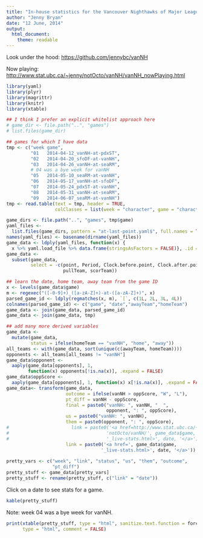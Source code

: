 ```yaml
---
title: "In-house statistics for the Vancouver Nighthawks of Major League Ultimate"
author: "Jenny Bryan"
date: "12 June, 2014"
output:
  html_document:
    theme: readable
---
```


Look under the hood: <https://github.com/jennybc/vanNH>

Now playing: <http://www.stat.ubc.ca/~jenny/notOcto/vanNH/vanNH_nowPlaying.html>

```r
library(yaml)
library(plyr)
library(magrittr)
library(knitr)
library(xtable)

## I think I prefer an explicit whitelist approach here
# game_dir <- file.path("..", "games")
# list.files(game_dir)

## games for which I have data
tmp <- c("week game",
         "01   2014-04-12_vanNH-at-pdxST",
         "02   2014-04-20_sfoDF-at-vanNH",
         "03   2014-04-26_vanNH-at-seaRM",
         # 04 was a bye week for vanNH
         "05   2014-05-10_seaRM-at-vanNH",
         "06   2014-05-17_vanNH-at-sfoDF",
         "07   2014-05-24_pdxST-at-vanNH",
         "08   2014-05-31_vanNH-at-seaRM",
         "09   2014-06-07_seaRM-at-vanNH")
tmp <- read.table(text = tmp, header = TRUE,
                  colClasses = list(week = "character", game = "character"))

game_dirs <- file.path("..", "games", tmp$game)
yaml_files <-
  list.files(game_dirs, pattern = "at-last-point.yaml$", full.names = TRUE)
names(yaml_files) <- basename(dirname(yaml_files))
game_data <- ldply(yaml_files, function(x) {
  x %>% yaml.load_file %>% data.frame(stringsAsFactors = FALSE)}, .id = "game")
game_data <-
  subset(game_data,
         select = -c(point, Period, Clock.before.point, Clock.after.point,
                     pullTeam, scorTeam))

## learn the date, home team, away team from the game ID
x <- levels(game_data$game)
m <- regexec("([-0-9]+)_([a-zA-Z]+)-at-([a-zA-Z]+)", x)
parsed_game_id <- ldply(regmatches(x, m), `[`, c(1L, 2L, 3L, 4L))
colnames(parsed_game_id) <- c("game", "date","awayTeam","homeTeam")
game_data <- join(game_data, parsed_game_id)
game_data <- join(game_data, tmp)

## add many more derived variables
game_data <-
  mutate(game_data,
         status = ifelse(homeTeam == "vanNH", "home", "away"))
all_teams <- with(game_data, sort(unique(c(awayTeam, homeTeam))))
opponents <- all_teams[all_teams != "vanNH"]
game_data$opponent <- 
  aaply(game_data[opponents], 1,
        function(x) opponents[!is.na(x)], .expand = FALSE)
game_data$oppScore <- 
  aaply(game_data[opponents], 1, function(x) x[!is.na(x)], .expand = FALSE)
game_data<- transform(game_data,
                      outcome = ifelse(vanNH > oppScore, "W", "L"),
                      pt_diff = vanNH - oppScore,
                      final = paste0("vanNH: ", vanNH, "  ",
                                     opponent, ": ", oppScore),
                      us = paste0("vanNH: ", vanNH),
                      them = paste0(opponent, ": ", oppScore),
#                       link = paste0('<a href=http://www.stat.ubc.ca/~jenny/',
#                                    'notOcto/vanNH/', game_data$game,
#                                    '_live-stats.html>', date, '</a>'))
                      link = paste0('<a href=', game_data$game,
                                   '_live-stats.html>', date, '</a>'))
  
pretty_vars <- c("week", "link", "status", "us", "them", "outcome",
                 "pt_diff")
pretty_stuff <- game_data[pretty_vars]
pretty_stuff <- rename(pretty_stuff, c("link" = "date"))
```

Click on a date to see stats for a game.

```r
kable(pretty_stuff)
```

Note: week 04 was a bye week for vanNH.

```r
print(xtable(pretty_stuff, type = "html", sanitize.text.function = force),
      type = "html", comment = FALSE)
```

